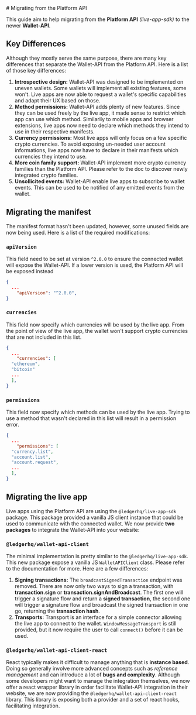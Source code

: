 <div>
  # Migrating from the Platform API

  This guide aim to help migrating from the **Platform API** _(live-app-sdk)_ to the newer **Wallet-API**.

  ## Key Differences

  Although they mostly serve the same purpose, there are many key differences that separate the Wallet-API from the
  Platform API. Here is a list of those key differences:

  1. **Introspective design:** Wallet-API was designed to be implemented on uneven wallets. Some wallets will implement
  all existing features, some won't. Live apps are now able to request a wallet's specific capabilities and adapt their
  UX based on those.
  2. **Method permissions:** Wallet-API adds plenty of new features. Since they can be used freely by the live app, it
  made sense to restrict which app can use which method. Similarily to mobile apps and browser extensions, live apps now
  need to declare which methods they intend to use in their respective manifests.
  3. **Currency permissions:** Most live apps will only focus on a few specific crypto currencies. To avoid exposing
  un-needed user account informations, live apps now have to declare in their manifests which currencies they intend to
  use.
  4. **More coin family support:** Wallet-API implement more crypto currency families than the Platform API. Please
  refer to the doc to discover newly integrated crypto families.
  5. **Unsollicited events:** Wallet-API enable live apps to subscribe to wallet events. This can be used to be notified
  of any emitted events from the wallet.

  ## Migrating the manifest

  The manifest format hasn't been updated, however, some unused fields are now being used. Here is a list of the
  required modifications:

  ### `apiVersion`

  This field need to be set at version `^2.0.0` to ensure the connected wallet will expose the Wallet-API. If a lower
  version is used, the Platform API will be exposed instead

  ```json
  {
    ...
      "apiVersion": "^2.0.0",
  }
  ```

  ### `currencies`

  This field now specify which currencies will be used by the live app. From the point of view of the live app, the
  wallet won't support crypto currencies that are not included in this list.

  ```json
  {
    ...
      "currencies": [
    "ethereum",
    "bitcoin"
    ...
    ],
  }
  ```

  ### `permissions`

  This field now specify which methods can be used by the live app. Trying to use a method that wasn't declared in this
  list will result in a permission error.

  ```json
  {
    ...
      "permissions": [
    "currency.list",
    "account.list",
    "account.request",
    ...
    ],
  }
  ```

  ## Migrating the live app

  Live apps using the Platform API are using the `@ledgerhq/live-app-sdk` package. This package provided a vanilla JS
  client instance that could be used to communicate with the connected wallet. We now provide **two packages** to
  integrate the Wallet-API into your website:

  ### `@ledgerhq/wallet-api-client`

  The minimal implementation is pretty similar to the `@ledgerhq/live-app-sdk`. This new package expose a vanilla JS
  `WalletAPIClient` class. Please refer to the documentation for more. Here are a few differences:

  1. **Signing transactions:** The `broadcastSignedTransaction` endpoint was removed. There are now only two ways to
  sign a transaction, with **transaction.sign** or **transaction.signAndBroadcast**. The first one will trigger a
  signature flow and return a **signed transaction**, the second one will trigger a signature flow and broadcast the
  signed transaction in one go, returning the **transaction hash**.
  2. **Transports:** Transport is an interface for a simple connector allowing the live app to connect to the wallet.
  `WindowMessageTransport` is still provided, but it now require the user to call `connect()` before it can be used.

  ### `@ledgerhq/wallet-api-client-react`

  React typically makes it difficult to manage anything that is **instance based**. Doing so generally involve more
  advanced concepts such as _reference management_ and can introduce a lot of **bugs and complexity**. Although some
  developers might want to manage the integration themselves, we now offer a react wrapper library in order facilitate
  Wallet-API integration in their website, we are now providing the `@ledgerhq/wallet-api-client-react` library. This
  library is exposing both a provider and a set of react hooks, facilitating integration.

</div>
